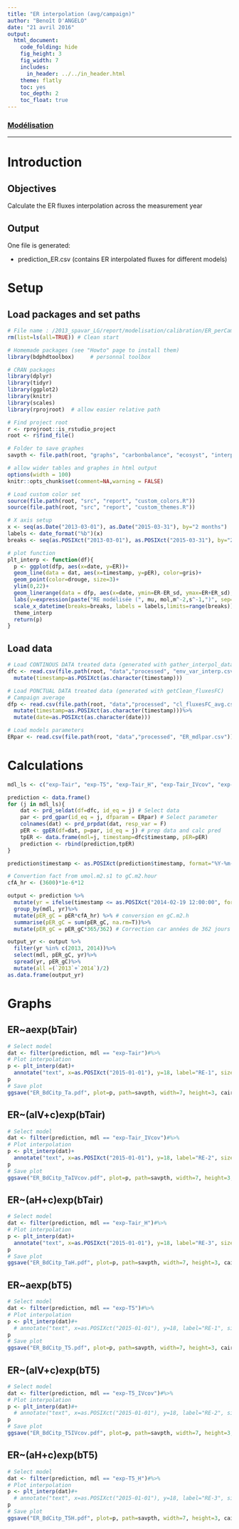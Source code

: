 ```yaml
---
title: "ER interpolation (avg/campaign)"
author: "Benoît D'ANGELO"
date: "21 avril 2016"
output:
  html_document:
    code_folding: hide
    fig_height: 3
    fig_width: 7
    includes:
      in_header: ../../in_header.html
    theme: flatly
    toc: yes
    toc_depth: 2
    toc_float: true
---
```


<h3><a href="../mod_toc.html"> Modélisation </a></h3>
***

# Introduction

## Objectives

Calculate the ER fluxes interpolation across the measurement year

## Output

One file is generated:

* prediction_ER.csv (contains ER interpolated fluxes for different models)

# Setup

## Load packages and set paths

```r
# File name : /2013_spavar_LG/report/modelisation/calibration/ER_perCampaign_int.Rmd
rm(list=ls(all=TRUE)) # Clean start

# Homemade packages (see "Howto" page to install them)
library(bdphdtoolbox)     # personnal toolbox

# CRAN packages
library(dplyr)
library(tidyr)
library(ggplot2)
library(knitr)
library(scales)
library(rprojroot)  # allow easier relative path

# Find project root
r <- rprojroot::is_rstudio_project
root <- r$find_file()

# Folder to save graphes
savpth <- file.path(root, "graphs", "carbonbalance", "ecosyst", "interpolation")

# allow wider tables and graphes in html output
options(width = 100)
knitr::opts_chunk$set(comment=NA,warning = FALSE)

# Load custom color set
source(file.path(root, "src", "report", "custom_colors.R"))
source(file.path(root, "src", "report", "custom_themes.R"))
```

```r
# X axis setup
x <- seq(as.Date("2013-03-01"), as.Date("2015-03-31"), by="2 months")
labels <- date_format("%b")(x)
breaks <- seq(as.POSIXct("2013-03-01"), as.POSIXct("2015-03-31"), by="2 months")

# plot function
plt_interp <- function(df){
  p <- ggplot(dfp, aes(x=date, y=ER))+
  geom_line(data = dat, aes(x=timestamp, y=pER), color=gris)+
  geom_point(color=drouge, size=3)+
  ylim(0,22)+
  geom_linerange(data = dfp, aes(x=date, ymin=ER-ER_sd, ymax=ER+ER_sd), color=drouge)+
  labs(y=expression(paste("RE modélisée (", mu, mol,m^-2,s^-1,")", sep="")), x="2013-2014")+
  scale_x_datetime(breaks=breaks, labels = labels,limits=range(breaks))+
  theme_interp
  return(p)
}
```

## Load data

```r
# Load CONTINOUS DATA treated data (generated with gather_interpol_data.R)
dfc <- read.csv(file.path(root, "data","processed", "env_var_interp.csv"))%>%
  mutate(timestamp=as.POSIXct(as.character(timestamp)))
```

```r
# Load PONCTUAL DATA treated data (generated with getClean_fluxesFC)
# Campaign average
dfp <- read.csv(file.path(root, "data","processed", "cl_fluxesFC_avg.csv"))%>%
  mutate(timestamp=as.POSIXct(as.character(timestamp)))%>%
  mutate(date=as.POSIXct(as.character(date)))
```

```r
# Load models parameters
ERpar <- read.csv(file.path(root, "data","processed", "ER_mdlpar.csv"))
```

# Calculations
```r
mdl_ls <- c("exp-Tair", "exp-T5", "exp-Tair_H", "exp-Tair_IVcov", "exp-T5_H", "exp-T5_IVcov")

prediction <- data.frame()
for (j in mdl_ls){
    dat <- prd_seldat(df=dfc, id_eq = j) # Select data
    par <- prd_gpar(id_eq = j, dfparam = ERpar) # Select parameter
    colnames(dat) <- prd_prpdat(dat, resp_var = F)
    pER <- gpER(df=dat, p=par, id_eq = j) # prep data and calc pred
    tpER <- data.frame(mdl=j, timestamp=dfc$timestamp, pER=pER)
    prediction <- rbind(prediction,tpER)
}

prediction$timestamp <- as.POSIXct(prediction$timestamp, format="%Y-%m-%d %H:%M:%S")
```

```r
# Convertion fact from umol.m2.s1 to gC.m2.hour
cfA_hr <- (3600)*1e-6*12

output <- prediction %>%
  mutate(yr = ifelse(timestamp <= as.POSIXct("2014-02-19 12:00:00", format="%Y-%m-%d %H:%M:%S"), "2013", "2014"))%>%
  group_by(mdl, yr)%>%
  mutate(pER_gC = pER*cfA_hr) %>% # conversion en gC.m2.h
  summarise(pER_gC = sum(pER_gC, na.rm=T))%>%
  mutate(pER_gC = pER_gC*365/362) # Correction car années de 362 jours

output_yr <- output %>%
  filter(yr %in% c(2013, 2014))%>%
  select(mdl, pER_gC, yr)%>%
  spread(yr, pER_gC)%>%
  mutate(all =(`2013`+`2014`)/2)
as.data.frame(output_yr)
```

# Graphs {.tabset}

## ER~aexp(bTair)

```r
# Select model
dat <- filter(prediction, mdl == "exp-Tair")#%>%
# Plot interpolation
p <- plt_interp(dat)+
  annotate("text", x=as.POSIXct("2015-01-01"), y=18, label="RE-1", size=5)
p
# Save plot
ggsave("ER_BdCitp_Ta.pdf", plot=p, path=savpth, width=7, height=3, cairo_pdf)
```

## ER~(aIV+c)exp(bTair)

```r
# Select model
dat <- filter(prediction, mdl == "exp-Tair_IVcov")#%>%
# Plot interpolation
p <- plt_interp(dat)+
  annotate("text", x=as.POSIXct("2015-01-01"), y=18, label="RE-2", size=5)
p
# Save plot
ggsave("ER_BdCitp_TaIVcov.pdf", plot=p, path=savpth, width=7, height=3, cairo_pdf)
```

## ER~(aH+c)exp(bTair)

```r
# Select model
dat <- filter(prediction, mdl == "exp-Tair_H")#%>%
# Plot interpolation
p <- plt_interp(dat)+
  annotate("text", x=as.POSIXct("2015-01-01"), y=18, label="RE-3", size=5)
p
# Save plot
ggsave("ER_BdCitp_TaH.pdf", plot=p, path=savpth, width=7, height=3, cairo_pdf)
```

## ER~aexp(bT5)

```r
# Select model
dat <- filter(prediction, mdl == "exp-T5")#%>%
# Plot interpolation
p <- plt_interp(dat)#+
  # annotate("text", x=as.POSIXct("2015-01-01"), y=18, label="RE-1", size=5)
p
# Save plot
ggsave("ER_BdCitp_T5.pdf", plot=p, path=savpth, width=7, height=3, cairo_pdf)
```

## ER~(aIV+c)exp(bT5)

```r
# Select model
dat <- filter(prediction, mdl == "exp-T5_IVcov")#%>%
# Plot interpolation
p <- plt_interp(dat)#+
  # annotate("text", x=as.POSIXct("2015-01-01"), y=18, label="RE-2", size=5)
p
# Save plot
ggsave("ER_BdCitp_T5IVcov.pdf", plot=p, path=savpth, width=7, height=3, cairo_pdf)
```

## ER~(aH+c)exp(bT5)

```r
# Select model
dat <- filter(prediction, mdl == "exp-T5_H")#%>%
# Plot interpolation
p <- plt_interp(dat)#+
  # annotate("text", x=as.POSIXct("2015-01-01"), y=18, label="RE-3", size=5)
p
# Save plot
ggsave("ER_BdCitp_T5H.pdf", plot=p, path=savpth, width=7, height=3, cairo_pdf)
```
